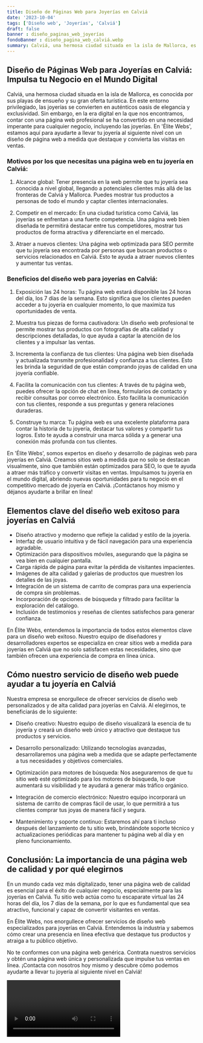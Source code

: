 ```yaml
---
title: Diseño de Páginas Web para Joyerías en Calviá
date: '2023-10-04'
tags: ['Diseño web', 'Joyerías', 'Calviá']
draft: false
banner : diseño_paginas_web_joyerías
fondoBanner : diseño_pagina_web_calviá.webp
summary: Calviá, una hermosa ciudad situada en la isla de Mallorca, es conocida por sus playas de ensueño y su gran oferta turística. En este entorno privilegiado, las joyerías se convierten en auténticos oasis de elegancia y exclusividad. Sin embargo, en la era digital en la que nos encontramos, contar con una página web profesional se ha convertido en una necesidad imperante para cualquier negocio, incluyendo las joyerías. En 'Élite Webs', estamos aquí para ayudarte a llevar tu joyería al siguiente nivel con un diseño de página web a medida que destaque y convierta las visitas en ventas.
---
```


## Diseño de Páginas Web para Joyerías en Calviá: Impulsa tu Negocio en el Mundo Digital

Calviá, una hermosa ciudad situada en la isla de Mallorca, es conocida por sus playas de ensueño y su gran oferta turística. En este entorno privilegiado, las joyerías se convierten en auténticos oasis de elegancia y exclusividad. Sin embargo, en la era digital en la que nos encontramos, contar con una página web profesional se ha convertido en una necesidad imperante para cualquier negocio, incluyendo las joyerías. En 'Élite Webs', estamos aquí para ayudarte a llevar tu joyería al siguiente nivel con un diseño de página web a medida que destaque y convierta las visitas en ventas.

### Motivos por los que necesitas una página web en tu joyería en Calviá:

1. Alcance global: Tener presencia en la web permite que tu joyería sea conocida a nivel global, llegando a potenciales clientes más allá de las fronteras de Calviá y Mallorca. Puedes mostrar tus productos a personas de todo el mundo y captar clientes internacionales.

2. Competir en el mercado: En una ciudad turística como Calviá, las joyerías se enfrentan a una fuerte competencia. Una página web bien diseñada te permitirá destacar entre tus competidores, mostrar tus productos de forma atractiva y diferenciarte en el mercado.

3. Atraer a nuevos clientes: Una página web optimizada para SEO permite que tu joyería sea encontrada por personas que buscan productos o servicios relacionados en Calviá. Esto te ayuda a atraer nuevos clientes y aumentar tus ventas.

### Beneficios del diseño web para joyerías en Calviá:

1. Exposición las 24 horas: Tu página web estará disponible las 24 horas del día, los 7 días de la semana. Esto significa que los clientes pueden acceder a tu joyería en cualquier momento, lo que maximiza tus oportunidades de venta.

2. Muestra tus piezas de forma cautivadora: Un diseño web profesional te permite mostrar tus productos con fotografías de alta calidad y descripciones detalladas, lo que ayuda a captar la atención de los clientes y a impulsar las ventas.

3. Incrementa la confianza de tus clientes: Una página web bien diseñada y actualizada transmite profesionalidad y confianza a tus clientes. Esto les brinda la seguridad de que están comprando joyas de calidad en una joyería confiable.

4. Facilita la comunicación con tus clientes: A través de tu página web, puedes ofrecer la opción de chat en línea, formularios de contacto y recibir consultas por correo electrónico. Esto facilita la comunicación con tus clientes, responde a sus preguntas y genera relaciones duraderas.

5. Construye tu marca: Tu página web es una excelente plataforma para contar la historia de tu joyería, destacar tus valores y compartir tus logros. Esto te ayuda a construir una marca sólida y a generar una conexión más profunda con tus clientes.

En 'Élite Webs', somos expertos en diseño y desarrollo de páginas web para joyerías en Calviá. Creamos sitios web a medida que no solo se destacan visualmente, sino que también están optimizados para SEO, lo que te ayuda a atraer más tráfico y convertir visitas en ventas. Impulsamos tu joyería en el mundo digital, abriendo nuevas oportunidades para tu negocio en el competitivo mercado de joyería en Calviá. ¡Contáctanos hoy mismo y déjanos ayudarte a brillar en línea!

<GifSeo />

<Cta />

## Elementos clave del diseño web exitoso para joyerías en Calviá

- Diseño atractivo y moderno que refleje la calidad y estilo de la joyería.
- Interfaz de usuario intuitiva y de fácil navegación para una experiencia agradable.
- Optimización para dispositivos móviles, asegurando que la página se vea bien en cualquier pantalla.
- Carga rápida de página para evitar la pérdida de visitantes impacientes.
- Imágenes de alta calidad y galerías de productos que muestren los detalles de las joyas.
- Integración de un sistema de carrito de compras para una experiencia de compra sin problemas.
- Incorporación de opciones de búsqueda y filtrado para facilitar la exploración del catálogo.
- Inclusión de testimonios y reseñas de clientes satisfechos para generar confianza.

En Élite Webs, entendemos la importancia de todos estos elementos clave para un diseño web exitoso. Nuestro equipo de diseñadores y desarrolladores expertos se especializa en crear sitios web a medida para joyerías en Calviá que no solo satisfacen estas necesidades, sino que también ofrecen una experiencia de compra en línea única.

## Cómo nuestro servicio de diseño web puede ayudar a tu joyería en Calviá

Nuestra empresa se enorgullece de ofrecer servicios de diseño web personalizados y de alta calidad para joyerías en Calviá. Al elegirnos, te beneficiarás de lo siguiente:

- Diseño creativo: Nuestro equipo de diseño visualizará la esencia de tu joyería y creará un diseño web único y atractivo que destaque tus productos y servicios.

- Desarrollo personalizado: Utilizando tecnologías avanzadas, desarrollaremos una página web a medida que se adapte perfectamente a tus necesidades y objetivos comerciales.

- Optimización para motores de búsqueda: Nos aseguraremos de que tu sitio web esté optimizado para los motores de búsqueda, lo que aumentará su visibilidad y te ayudará a generar más tráfico orgánico.

- Integración de comercio electrónico: Nuestro equipo incorporará un sistema de carrito de compras fácil de usar, lo que permitirá a tus clientes comprar tus joyas de manera fácil y segura.

- Mantenimiento y soporte continuo: Estaremos ahí para ti incluso después del lanzamiento de tu sitio web, brindándote soporte técnico y actualizaciones periódicas para mantener tu página web al día y en pleno funcionamiento.

## Conclusión: La importancia de una página web de calidad y por qué elegirnos

En un mundo cada vez más digitalizado, tener una página web de calidad es esencial para el éxito de cualquier negocio, especialmente para las joyerías en Calviá. Tu sitio web actúa como tu escaparate virtual las 24 horas del día, los 7 días de la semana, por lo que es fundamental que sea atractivo, funcional y capaz de convertir visitantes en ventas.

En Élite Webs, nos enorgullece ofrecer servicios de diseño web especializados para joyerías en Calviá. Entendemos la industria y sabemos cómo crear una presencia en línea efectiva que destaque tus productos y atraiga a tu público objetivo.

No te conformes con una página web genérica. Contrata nuestros servicios y obtén una página web única y personalizada que impulse tus ventas en línea. ¡Contacta con nosotros hoy mismo y descubre cómo podemos ayudarte a llevar tu joyería al siguiente nivel en Calviá!

<Video />

<CtaBot job='Joyerías' city='Calviá'/>

<Gmaps query='Calviá+españa+maps' />